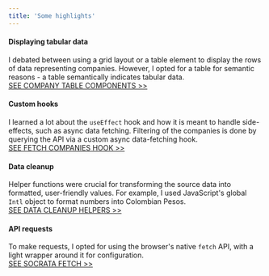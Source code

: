 ```yaml
---
title: 'Some highlights'
---
```


<h4>Displaying tabular data</h4>
I debated between using a grid layout or a table element to display the rows of data representing companies.
However, I opted for a table for semantic reasons - a table semantically indicates tabular data.
<br />
<a href="https://github.com/santidiazl/colombia1000.com/tree/main/src/components/CompanyTable" target="_blank" rel="noreferrer">SEE COMPANY TABLE COMPONENTS >></a>


<h4>Custom hooks</h4> I learned a lot about the <code>useEffect</code> hook and how it is meant to handle side-effects,
such as async data fetching. Filtering of the companies is done by querying the API via a custom async
data-fetching hook.
<br />
<a href="https://github.com/santidiazl/colombia1000.com/blob/main/src/components/CompanyTable/use-fetch-companies.hook.ts#L9" target="_blank" rel="noreferrer">SEE FETCH COMPANIES HOOK >></a>

<h4>Data cleanup</h4>
Helper functions were crucial for transforming the source data into formatted, user-friendly values.
For example, I used JavaScript's global <code>Intl</code> object to format numbers into Colombian Pesos.
<br />
<a href="https://github.com/santidiazl/colombia1000.com/blob/main/src/components/CompanyTable/CompanyTable.helpers.ts" target="_blank" rel="noreferrer" >SEE DATA CLEANUP HELPERS >></a>

<h4>API requests</h4>
To make requests, I opted for using the browser's native <code>fetch</code> API, with a light wrapper around it for configuration.
<br />
<a href="https://github.com/santidiazl/colombia1000.com/blob/main/src/api/fetch.ts" target="_blank" rel="noreferrer">SEE SOCRATA FETCH >></a>